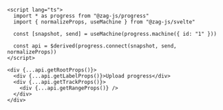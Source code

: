 ```svelte
<script lang="ts">
  import * as progress from "@zag-js/progress"
  import { normalizeProps, useMachine } from "@zag-js/svelte"

  const [snapshot, send] = useMachine(progress.machine({ id: "1" }))

  const api = $derived(progress.connect(snapshot, send, normalizeProps))
</script>

<div {...api.getRootProps()}>
  <div {...api.getLabelProps()}>Upload progress</div>
  <div {...api.getTrackProps()}>
    <div {...api.getRangeProps()} />
  </div>
</div>
```
